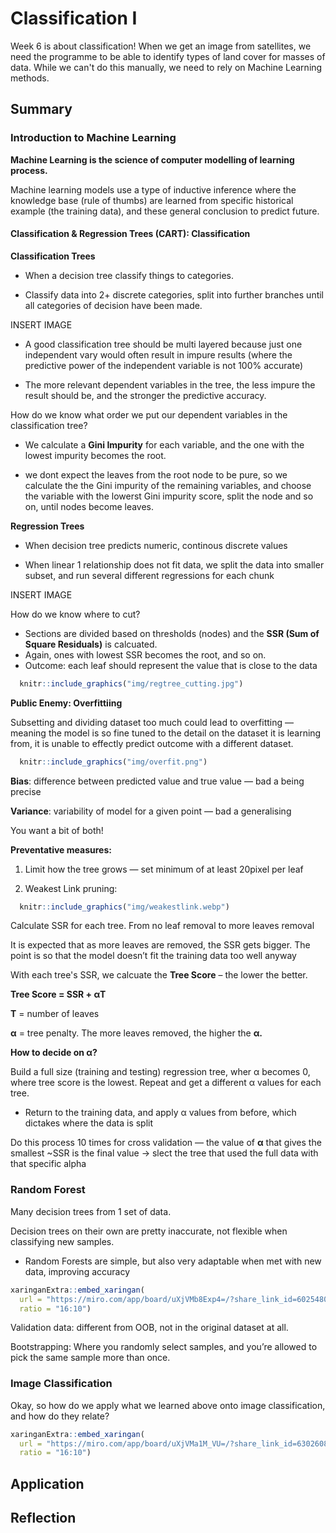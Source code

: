 # Classification I

Week 6 is about classification! When we get an image from satellites, we need the programme to be able to identify types of land cover for masses of data. While we can\'t do this manually, we need to rely on Machine Learning methods.

## Summary
### Introduction to Machine Learning

**Machine Learning is the science of computer modelling of learning process.**

Machine learning models use a type of inductive inference where the knowledge base (rule of thumbs) are learned from specific historical example (the training data), and these general conclusion to predict future.

#### Classification & Regression Trees (CART): Classification

**Classification Trees**


-   When a decision tree classify things to categories.

-   Classify data into 2+ discrete categories, split into further branches until all categories of decision have been made.

INSERT IMAGE

-   A good classification tree should be multi layered because just one independent vary would often result in impure results (where the predictive power of the independent variable is not 100% accurate)

-   The more relevant dependent variables in the tree, the less impure the result should be, and the stronger the predictive accuracy.

How do we know what order we put our dependent variables in the classification tree?

-   We calculate a **Gini Impurity** for each variable, and the one with the lowest impurity becomes the root.

-   we dont expect the leaves from the root node to be pure, so we calculate the the Gini impurity of the remaining variables, and choose the variable with the lowerst Gini impurity score, split the node and so on, until nodes become leaves.

**Regression Trees**

-   When decision tree predicts numeric, continous discrete values

-   When linear 1 relationship does not fit data, we split the data into smaller subset, and run several different regressions for each chunk

INSERT IMAGE

How do we know where to cut?

-  Sections are divided based on thresholds (nodes) and the **SSR (Sum of Square Residuals)** is calcuated.
- Again, ones with lowest SSR becomes the root, and so on.
-  Outcome: each leaf should represent the value that is close to the data

```r
  knitr::include_graphics("img/regtree_cutting.jpg")
```

**Public Enemy: Overfittiing**

Subsetting and dividing dataset too much could lead to overfitting --- meaning the model is so fine tuned to the detail on the dataset it is learning from, it is unable to effectly predict outcome with a different dataset.

```r
  knitr::include_graphics("img/overfit.png")
```
**Bias**: difference between predicted value and true value --- bad a being precise

**Variance**: variability of model for a given point --- bad a generalising

You want a bit of both!

**Preventative measures:**

1.  Limit how the tree grows --- set minimum of at least 20pixel per leaf

2.  Weakest Link pruning:

```r
  knitr::include_graphics("img/weakestlink.webp")
```
Calculate SSR for each tree. From no leaf removal to more leaves removal

It is expected that as more leaves are removed, the SSR gets bigger. The point is so that the model doesn't fit the training data too well anyway

With each tree\'s SSR, we calcuate the **Tree Score** -- the lower the better.

**Tree Score = SSR + αT**

**T** = number of leaves

**α** = tree penalty. The more leaves removed, the higher the **α.**

**How to decide on α?**

Build a full size (training and testing) regression tree, wher α becomes 0, where tree score is the lowest. Repeat and get a different α values for each tree.

-   Return to the training data, and apply α values from before, which dictakes where the data is split

Do this process 10 times for cross validation --- the value of **α** that gives the smallest \~SSR is the final value → slect the tree that used the full data with that specific alpha

### Random Forest
Many decision trees from 1 set of data.

Decision trees on their own are pretty inaccurate, not flexible when classifying new samples. 

- Random Forests are simple, but also very adaptable when met with new data, improving accuracy


```r
xaringanExtra::embed_xaringan(
  url = "https://miro.com/app/board/uXjVMb8Exp4=/?share_link_id=602548066271",
  ratio = "16:10")
```




Validation data: different from OOB, not in the original dataset at all.

Bootstrapping: Where you randomly select samples, and you’re allowed to pick the same sample more than once.


### Image Classification
Okay, so how do we apply what we learned above onto image classification, and how do they relate?



```r
xaringanExtra::embed_xaringan(
  url = "https://miro.com/app/board/uXjVMa1M_VU=/?share_link_id=630260854983",
  ratio = "16:10")
```


## Application

## Reflection



